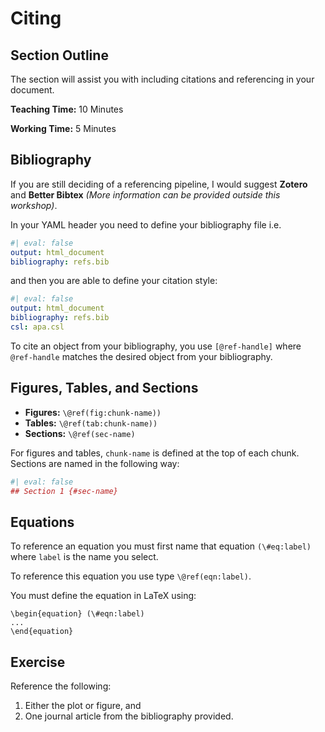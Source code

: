 # Citing

## Section Outline

The section will assist you with including citations and referencing in your document.

**Teaching Time:** 10 Minutes

**Working Time:** 5 Minutes

## Bibliography

If you are still deciding of a referencing pipeline, I would suggest **Zotero** and **Better Bibtex** *(More information can be provided outside this workshop)*.

In your YAML header you need to define your bibliography file i.e.

```{yaml}
#| eval: false
output: html_document
bibliography: refs.bib
```

and then you are able to define your citation style:

```{yaml}
#| eval: false
output: html_document
bibliography: refs.bib
csl: apa.csl
```

To cite an object from your bibliography, you use `[@ref-handle]` where `@ref-handle` matches the desired object from your bibliography.

## Figures, Tables, and Sections

- **Figures:** `\@ref(fig:chunk-name))`
- **Tables:** `\@ref(tab:chunk-name))`
- **Sections:** `\@ref(sec-name)`

For figures and tables, `chunk-name` is defined at the top of each chunk. Sections are named in the following way:

```{r}
#| eval: false
## Section 1 {#sec-name}
```

## Equations

To reference an equation you must first name that equation `(\#eq:label)` where `label` is the name you select.

To reference this equation you use type `\@ref(eqn:label)`.

::: callout-important
You must define the equation in LaTeX using:

```{}
\begin{equation} (\#eqn:label)
...
\end{equation}
```
:::

## Exercise

Reference the following:

1. Either the plot or figure, and
2. One journal article from the bibliography provided.
